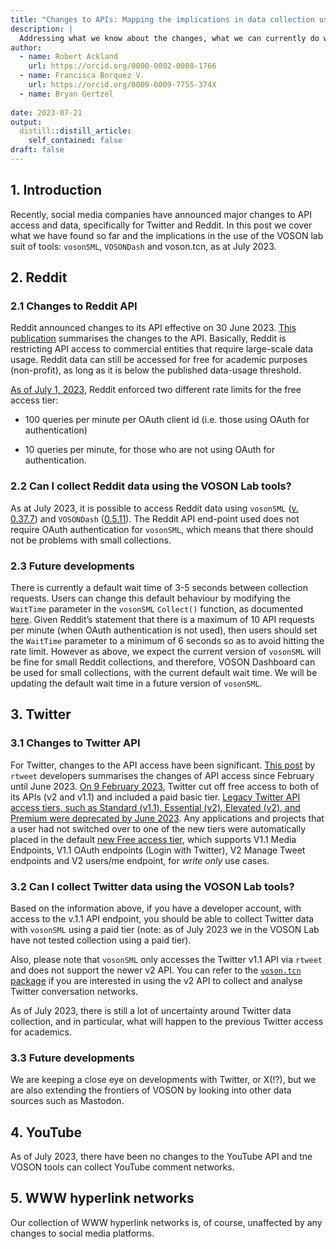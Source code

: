 ```yaml
---
title: "Changes to APIs: Mapping the implications in data collection using the VOSON Lab suite of tools"
description: |
  Addressing what we know about the changes, what we can currently do with the VOSON Lab tools and future developments.
author:
  - name: Robert Ackland
    url: https://orcid.org/0000-0002-0008-1766
  - name: Francisca Borquez V.
    url: https://orcid.org/0009-0009-7755-374X
  - name: Bryan Gertzel
    
date: 2023-07-21
output:
  distill::distill_article:
    self_contained: false
draft: false
---
```



## 1. Introduction

Recently, social media companies have announced major changes to API access and data, specifically for Twitter and Reddit. In this post we cover what we have found so far and the implications in the use of the VOSON lab suit of tools: `vosonSML`, `VOSONDash` and voson.tcn, as at July 2023.


## 2. Reddit

### 2.1 Changes to Reddit API

Reddit announced changes to its API effective on 30 June 2023. [This publication](https://www.redditinc.com/blog/apifacts) summarises the changes to the API. Basically, Reddit is restricting API access to commercial entities that require large-scale data usage. Reddit data can still be accessed for free for academic purposes (non-profit), as long as it is below the published data-usage threshold. 

[As of July 1, 2023](https://www.reddit.com/r/redditdev/comments/13wsiks/api_update_enterprise_level_tier_for_large_scale/#:~:text=Rate%20limits%20for%20the%20free%20tier&text=Many%20of%20you%20already%20know,minute%20per%20OAuth%20client%20id), Reddit enforced two different rate limits for the free access tier: 

* 100 queries per minute per OAuth client id (i.e. those using OAuth for authentication)

* 10 queries per minute, for those who are not using OAuth for authentication.

### 2.2 Can I collect Reddit data using the VOSON Lab tools?

As at July 2023, it is possible to access Reddit data using `vosonSML` ([v. 0.37.7](https://github.com/vosonlab/vosonSML)) and `VOSONDash` ([0.5.11](https://github.com/vosonlab/VOSONDash)). The Reddit API end-point used does not require OAuth authentication for `vosonSML`, which means that there should not be problems with small collections.


### 2.3 Future developments

There is currently a default wait time of 3-5 seconds between collection requests. Users can change this default behaviour by modifying the `WaitTime` parameter in the `vosonSML` `Collect()` function, as documented [here](https://vosonlab.github.io/vosonSML/reference/Collect.thread.reddit.html). 
Given Reddit's statement that there is a maximum of 10 API requests per minute (when OAuth authentication is not used), then users should set the `WaitTime` parameter to a minimum of 6 seconds so as to avoid hitting the rate limit. However as above, we expect the current version of `vosonSML` will be fine for small Reddit collections, and therefore, VOSON Dashboard can be used for small collections, with the current default wait time. We will be updating the default wait time in a future version of `vosonSML`.


## 3. Twitter

### 3.1 Changes to Twitter API

For Twitter, changes to the API access have been significant. [This post](https://github.com/ropensci/rtweet/issues/761) by `rtweet` developers summarises the changes of API access since February until June 2023. [On 9 February 2023](https://twitter.com/TwitterDev/status/1621026986784337922), Twitter cut off free access to both of its APIs (v2 and v1.1) and included a paid basic tier. [Legacy Twitter API access tiers, such as Standard (v1.1), Essential (v2), Elevated (v2), and Premium were deprecated by June 2023](https://twittercommunity.com/t/deprecation-of-legacy-access-tiers-in-the-twitter-api/196162). Any applications and projects that a user had not switched over to one of the new tiers were automatically placed in the default [new Free access tier](https://twittercommunity.com/t/announcing-new-access-tiers-for-the-twitter-api/188728), which supports V1.1 Media Endpoints, V1.1 OAuth endpoints (Login with Twitter), V2 Manage Tweet endpoints
and V2 users/me endpoint, for *write only* use cases.

### 3.2 Can I collect Twitter data using the VOSON Lab tools?

Based on the information above, if you have a developer account, with access to the v.1.1 API endpoint, you should be able to collect Twitter data with `vosonSML` using a paid tier (note: as of July 2023 we in the VOSON Lab have not tested collection using a paid tier). 

Also, please note that `vosonSML` only accesses the Twitter v1.1 API via `rtweet` and does not support the newer v2 API. You can refer to the [`voson.tcn` package](https://github.com/vosonlab/voson.tcn) if you are interested in using the v2 API to collect and analyse Twitter conversation networks.

As of July 2023, there is still a lot of uncertainty around Twitter data collection, and in particular, what will happen to the previous Twitter access for academics.

### 3.3 Future developments
We are keeping a close eye on developments with Twitter, or X(!?), but we are also extending the frontiers of VOSON by looking into other data sources such as Mastodon.

## 4. YouTube

As of July 2023, there have been no changes to the YouTube API and tne VOSON tools can collect YouTube comment networks.

## 5. WWW hyperlink networks

Our collection of WWW hyperlink networks is, of course, unaffected by any changes to social media platforms.

